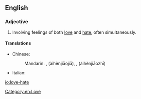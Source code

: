 ==English==
{{wikipedia|love-hate relationship}}

===Adjective===
{{en-adj|-}}

# {{context|of a relationship|lang=en}} Involving feelings of both [[love]] and [[hate]], often simultaneously.

====Translations====
{{trans-top}}
* Chinese:
*: Mandarin: {{lang|und|sc=Hani|[[愛]][[恨]][[交加]]}}, {{lang|und|sc=Hani|[[爱]][[恨]][[交加]]}} (àihènjiāojiā), {{lang|und|sc=Hani|[[愛]][[恨]][[交織]]}}, {{lang|und|sc=Hani|[[爱]][[恨]][[交织]]}} (àihènjiāozhī)
{{trans-mid}}
* Italian: {{t|it|odiosamato}}
{{trans-bottom}}

[[Category:en:Love]]

[[io:love-hate]]
